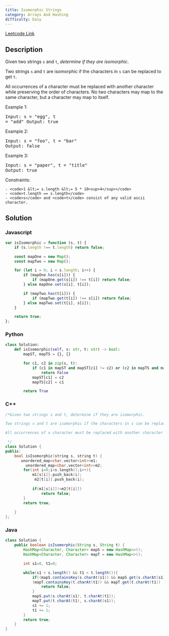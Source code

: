```yaml
---
title: Isomorphic Strings
category: Arrays And Hashing
difficulty: Easy
---
```


<Callout>

[Leetcode Link](https://leetcode.com/problems/isomorphic-strings)

</Callout>

## Description
Given two strings <code>s</code> and <code>t</code>, *determine if they are isomorphic*.

Two strings <code>s</code> and <code>t</code> are isomorphic if the characters in <code>s</code> can be replaced to get <code>t</code>.

All occurrences of a character must be replaced with another character while preserving the order of characters. No two characters may map to the same character, but a character may map to itself.

 
Example 1:
<br /><pre className="overflow-x-auto">Input: s = "egg", t = "add"
Output: true
</pre>Example 2:
<br /><pre className="overflow-x-auto">Input: s = "foo", t = "bar"
Output: false
</pre>Example 3:
<br /><pre className="overflow-x-auto">Input: s = "paper", t = "title"
Output: true
</pre>
 
Constraints:


	- <code>1 &lt;= s.length &lt;= 5 * 10<sup>4</sup></code>
	- <code>t.length == s.length</code>
	- <code>s</code> and <code>t</code> consist of any valid ascii character.



## Solution

### Javascript
```javascript
var isIsomorphic = function (s, t) {
    if (s.length !== t.length) return false;

    const mapOne = new Map();
    const mapTwo = new Map();

    for (let i = 0; i < s.length; i++) {
        if (mapOne.has(s[i])) {
            if (mapOne.get(s[i]) !== t[i]) return false;
        } else mapOne.set(s[i], t[i]);

        if (mapTwo.has(t[i])) {
            if (mapTwo.get(t[i]) !== s[i]) return false;
        } else mapTwo.set(t[i], s[i]);
    }

    return true;
};

```
### Python
```python
class Solution:
    def isIsomorphic(self, s: str, t: str) -> bool:
        mapST, mapTS = {}, {}

        for c1, c2 in zip(s, t):
            if (c1 in mapST and mapST[c1] != c2) or (c2 in mapTS and mapTS[c2] != c1):
                return False
            mapST[c1] = c2
            mapTS[c2] = c1

        return True
```
### C++
```cpp
/*Given two strings s and t, determine if they are isomorphic.

Two strings s and t are isomorphic if the characters in s can be replaced to get t.

All occurrences of a character must be replaced with another character while preserving the order of characters. No two characters may map to the same character, but a character may map to itself.

 */
class Solution {
public:
    bool isIsomorphic(string s, string t) {
       unordered_map<char,vector<int>>m1;
         unordered_map<char,vector<int>>m2;
        for(int i=0;i<s.length();i++){
            m1[s[i]].push_back(i);
             m2[t[i]].push_back(i);
            
            if(m1[s[i]]!=m2[t[i]])
                return false;
        }
        return true;
        
    }
};

```
### Java
```java
class Solution {
    public boolean isIsomorphic(String s, String t) {
        HashMap<Character, Character> mapS = new HashMap<>();
        HashMap<Character, Character> mapT = new HashMap<>();

        int s1=0, t1=0;

        while(s1 < s.length() && t1 < t.length()){
            if((mapS.containsKey(s.charAt(s1)) && mapS.get(s.charAt(s1)) != t.charAt(t1)) ||
            (mapT.containsKey(t.charAt(t1)) && mapT.get(t.charAt(t1)) != s.charAt(s1))){
                return false;
            }
            mapS.put(s.charAt(s1), t.charAt(t1));
            mapT.put(t.charAt(t1), s.charAt(s1));
            s1 += 1;
            t1 += 1;
        }
        return true;
    }
}

```


